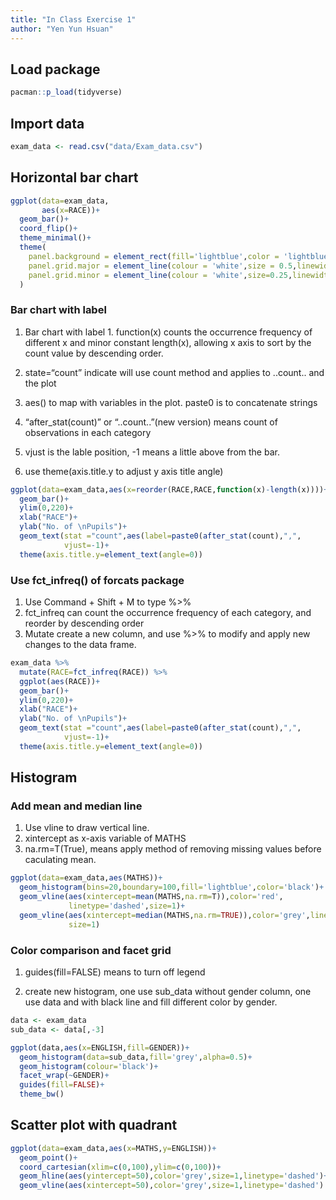 ```yaml
---
title: "In Class Exercise 1"
author: "Yen Yun Hsuan"
---
```


## Load package

```r
pacman::p_load(tidyverse)
```

## Import data

```r
exam_data <- read.csv("data/Exam_data.csv")
```

## Horizontal bar chart

```r
ggplot(data=exam_data,
       aes(x=RACE))+
  geom_bar()+
  coord_flip()+
  theme_minimal()+
  theme(
    panel.background = element_rect(fill='lightblue',color = 'lightblue'),
    panel.grid.major = element_line(colour = 'white',size = 0.5,linewidth =  'solid'),
    panel.grid.minor = element_line(colour = 'white',size=0.25,linewidth = 'solid')
  )
```

### Bar chart with label

1.  Bar chart with label 1. function(x) counts the occurrence frequency of different x and minor constant length(x), allowing x axis to sort by the count value by descending order.

2.  state="count" indicate will use count method and applies to ..count.. and the plot

3.  aes() to map with variables in the plot. paste0 is to concatenate strings

4.  "after_stat(count)" or "..count.."(new version) means count of observations in each category

5.  vjust is the lable position, -1 means a little above from the bar.

6.  use theme(axis.title.y to adjust y axis title angle)

```r
ggplot(data=exam_data,aes(x=reorder(RACE,RACE,function(x)-length(x))))+
  geom_bar()+
  ylim(0,220)+
  xlab("RACE")+
  ylab("No. of \nPupils")+
  geom_text(stat ="count",aes(label=paste0(after_stat(count),",",                                       round(after_stat(count)/sum(after_stat(count))*100,1),"%")),
            vjust=-1)+
  theme(axis.title.y=element_text(angle=0))
```

### Use fct_infreq() of forcats package

1.  Use Command + Shift + M to type %\>%
2.  fct_infreq can count the occurrence frequency of each category, and reorder by descending order
3.  Mutate create a new column, and use %\>% to modify and apply new changes to the data frame.

```r
exam_data %>% 
  mutate(RACE=fct_infreq(RACE)) %>% 
  ggplot(aes(RACE))+
  geom_bar()+
  ylim(0,220)+
  xlab("RACE")+
  ylab("No. of \nPupils")+
  geom_text(stat ="count",aes(label=paste0(after_stat(count),",",                                       round(after_stat(count)/sum(after_stat(count))*100,1),"%")),
            vjust=-1)+
  theme(axis.title.y=element_text(angle=0))
```

## Histogram

### Add mean and median line

1.  Use vline to draw vertical line.
2.  xintercept as x-axis variable of MATHS
3.  na.rm=T(True), means apply method of removing missing values before caculating mean.

```r
ggplot(data=exam_data,aes(MATHS))+
  geom_histogram(bins=20,boundary=100,fill='lightblue',color='black')+
  geom_vline(aes(xintercept=mean(MATHS,na.rm=T)),color='red',
             linetype='dashed',size=1)+
  geom_vline(aes(xintercept=median(MATHS,na.rm=TRUE)),color='grey',linetype='dashed',
             size=1)
```

### Color comparison and facet grid

1.  guides(fill=FALSE) means to turn off legend

2.  create new histogram, one use sub_data without gender column, one use data and with black line and fill different color by gender.

```r
data <- exam_data
sub_data <- data[,-3]

ggplot(data,aes(x=ENGLISH,fill=GENDER))+
  geom_histogram(data=sub_data,fill='grey',alpha=0.5)+
  geom_histogram(colour='black')+
  facet_wrap(~GENDER)+
  guides(fill=FALSE)+
  theme_bw()
```

## Scatter plot with quadrant

```r
ggplot(data=exam_data,aes(x=MATHS,y=ENGLISH))+
  geom_point()+
  coord_cartesian(xlim=c(0,100),ylim=c(0,100))+
  geom_hline(aes(yintercept=50),color='grey',size=1,linetype='dashed')+
  geom_vline(aes(xintercept=50),color='grey',size=1,linetype='dashed')
```
